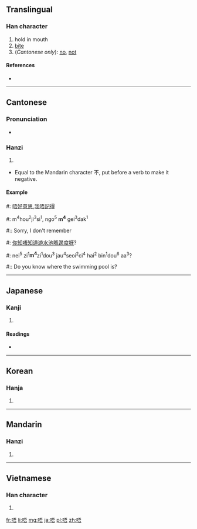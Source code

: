 ==Translingual==

===Han character===
{{Han char|rn=30|rad=口|as=07|sn=10|four=6106<sub>1</sub>|canj=口一一口 (RMMR), X口一一口 (XRMMR)}}

# hold in mouth
# [[bite]]
# (''Cantonese only''): [[no]], [[not]]

====References====
* {{Han ref|kx=0193.051|dkj=03741|dj=0413.110|hdz=10627.020|uh=5514|ud=21780|bh=ADF8|bd=44536}}

----

==Cantonese==

===Pronunciation===
* {{IPA|/m̩˨˩/|lang=yue}}

===Hanzi===
{{yue-hanzi|jyut=|y=m4, ng4}}

# {{defn|lang=yue|sort=口07}}

* Equal to the Mandarin character 不, put before a verb to make it negative.

====Example====
#: [[唔好意思]],[[我]][[唔]][[記得]]
#: m<sup>4</sup>hou<sup>2</sup>ji<sup>3</sup>si<sup>1</sup>, ngo<sup>5</sup> '''m<sup>4</sup>''' gei<sup>3</sup>dak<sup>1</sup>
#:: Sorry, I don't remember

#: [[你]][[知]][[唔]][[知道]][[游水池]][[喺]][[邊度]][[呀]]?
#: nei<sup>5</sup> zi<sup>1</sup>'''m<sup>4</sup>'''zi<sup>1</sup>dou<sup>3</sup> jau<sup>4</sup>seoi<sup>2</sup>ci<sup>4</sup> hai<sup>2</sup> bin<sup>1</sup>dou<sup>6</sup> aa<sup>3</sup>?
#:: Do you know where the swimming pool is?

----

==Japanese==

===Kanji===
{{ja-kanji|grade=|rs=口07}}

# {{defn|lang=ja|sort=口07}}

====Readings====
* {{ja-readings|on=[[ご]] (go)|kun=}}

----

==Korean==

===Hanja===
{{ko-hanja|hangeul=오|rv=o|mr=o}}

# {{defn|lang=ko|sort=口07}}

----

==Mandarin==

===Hanzi===
{{cmn-hanzi|pin=[[wú]] ([[wu2]])|wg=wu<sup>2</sup>}}

# {{defn|lang=cmn|sort=口07}}

----

==Vietnamese==

===Han character===
{{vi-hantu|[[ngô]]|rs=口07}}

# {{defn|lang=vi|sort=口07}}

[[fr:唔]]
[[li:唔]]
[[mg:唔]]
[[ja:唔]]
[[pl:唔]]
[[zh:唔]]